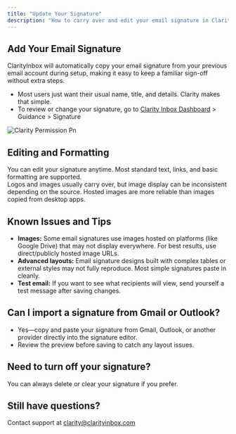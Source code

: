 ```yaml
---
title: "Update Your Signature"
description: "How to carry over and edit your email signature in ClarityInbox."
---
```


## Add Your Email Signature

ClarityInbox will automatically copy your email signature from your previous email account during setup, making it easy to keep a familiar sign-off without extra steps.

- Most users just want their usual name, title, and details. Clarity makes that simple.
- To review or change your signature, go to [Clarity Inbox Dashboard](https://app.clarityinbox.com/dashboard) \> Guidance \> Signature

![Clarity Permission Pn](/images/signature.png)

## Editing and Formatting

You can edit your signature anytime. Most standard text, links, and basic formatting are supported.  
Logos and images usually carry over, but image display can be inconsistent depending on the source. Hosted images are more reliable than images copied from desktop apps.

## Known Issues and Tips

- **Images:** Some email signatures use images hosted on platforms (like Google Drive) that may not display everywhere. For best results, use direct/publicly hosted image URLs.
- **Advanced layouts:** Email signature designs built with complex tables or external styles may not fully reproduce. Most simple signatures paste in cleanly.
- **Test email:** If you want to see what recipients will view, send yourself a test message after saving changes.

## Can I import a signature from Gmail or Outlook?

- Yes—copy and paste your signature from Gmail, Outlook, or another provider directly into the signature editor.
- Review the preview before saving to catch any layout issues.

## Need to turn off your signature?

You can always delete or clear your signature if you prefer.

## Still have questions?

Contact support at [clarity@clarityinbox.com](mailto:clarity@clarityinbox.com)
